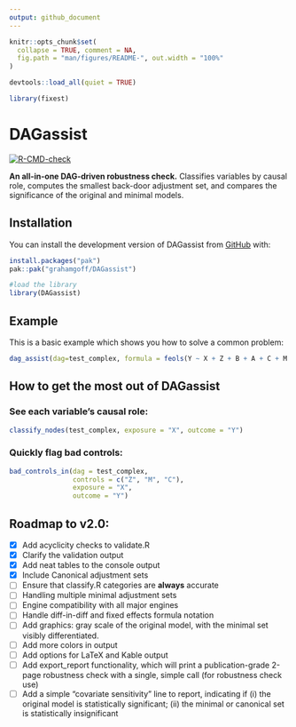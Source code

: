 ```yaml
---
output: github_document
---
```


<!-- README.md is generated from README.Rmd. Please edit that file -->

```r
knitr::opts_chunk$set(
  collapse = TRUE, comment = NA,
  fig.path = "man/figures/README-", out.width = "100%"
)

devtools::load_all(quiet = TRUE)

library(fixest)
```

# DAGassist

<!-- badges: start -->
[![R-CMD-check](https://github.com/grahamgoff/DAGassist/actions/workflows/R-CMD-check.yaml/badge.svg)](https://github.com/grahamgoff/DAGassist/actions/workflows/R-CMD-check.yaml)
<!-- badges: end -->

**An all-in-one DAG-driven robustness check.**
Classifies variables by causal role, computes the smallest back-door adjustment set, and compares the significance of the original and minimal models.


## Installation

You can install the development version of DAGassist from [GitHub](https://github.com/) with:

``` r
install.packages("pak")
pak::pak("grahamgoff/DAGassist")

#load the library
library(DAGassist) 
```

## Example

This is a basic example which shows you how to solve a common problem:

```r
dag_assist(dag=test_complex, formula = feols(Y ~ X + Z + B + A + C + M | region + time, data = test_df))
```

## How to get the most out of **DAGassist**

### See each variable's causal role:

```r
classify_nodes(test_complex, exposure = "X", outcome = "Y")
```

### Quickly flag bad controls:

```r
bad_controls_in(dag = test_complex, 
                controls = c("Z", "M", "C"), 
                exposure = "X",
                outcome = "Y")
```

## Roadmap to v2.0:

- [x] Add acyclicity checks to validate.R
- [x] Clarify the validation output
- [x] Add neat tables to the console output
- [x] Include Canonical adjustment sets
- [ ] Ensure that classify.R categories are **always** accurate
- [ ] Handling multiple minimal adjustment sets
- [ ] Engine compatibility with all major engines
- [ ] Handle diff-in-diff and fixed effects formula notation
- [ ] Add graphics: gray scale of the original model, with the minimal set visibly          differentiated.
- [ ] Add more colors in output
- [ ] Add options for LaTeX and Kable output
- [ ] Add export_report functionality, which will print a publication-grade 2-page robustness check with a single, simple call (for robustness check use)
- [ ] Add a simple "covariate sensitivity" line to report, indicating if (i) the original model is statistically significant; (ii) the minimal or canonical set is statistically insignificant
